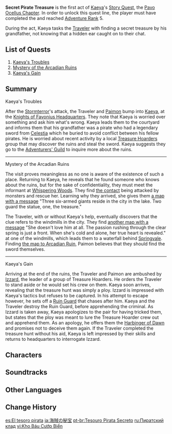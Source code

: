 {{Act Infobox
|image          = Story Card Pavo Ocellus Chapter Act I.png
|type           = Story
|chapter        = Pavo Ocellus Chapter
|actNum         = I
|character      = Kaeya
|ARReq          = 5
|archonQuestReq = [[Prologue]]: Act I - [[The Outlander Who Caught the Wind]]
}}
'''Secret Pirate Treasure''' is the first act of [[Kaeya]]'s [[Story Quest]], the [[Pavo Ocellus Chapter]]. In order to unlock this quest line, the player must have completed the {{Quest|The Outlander Who Caught the Wind}} and reached [[Adventure Rank]] 5.

During the act, Kaeya tasks the [[Traveler]] with finding a secret treasure by his grandfather, not knowing that a hidden ear caught on to their chat.

==List of Quests==
# [[Kaeya's Troubles]]
# [[Mystery of the Arcadian Ruins]]
# [[Kaeya's Gain]]

==Summary==
;Kaeya's Troubles
After the [[Dvalin|Stormterror]]'s attack, the Traveler and [[Paimon]] bump into [[Kaeya]], at the [[Knights of Favonius Headquarters]]. They note that Kaeya is worried over something and ask him what's wrong. Kaeya leads them to the courtyard and informs them that his grandfather was a pirate who had a legendary sword from [[Celestia]] which he buried to avoid conflict between his fellow pirates. He is worried about recent activity by a local [[Treasure Hoarders]] group that may discover the ruins and steal the sword. Kaeya suggests they go to the [[Adventurers' Guild]] to inquire more about the ruins.
----
;Mystery of the Arcadian Ruins
The visit proves meaningless as no one is aware of the existence of such a place. Returning to Kaeya, he reveals that he found someone who knows about the ruins, but for the sake of confidentiality, they must meet the informant at [[Whispering Woods]]. They find [[Vile|the contact]] being attacked by monsters and rescue her. Learning why they arrived, she gives them [[Treasure Clue (I)|a map with a message]] "Three six-armed giants reside in the city in the lake. Two guard the statue, one, the treasure."

The Traveler, with or without Kaeya's help, eventually discovers that the clue refers to the windmills in the city. They find [[Treasure Clue (II)|another map with a message]] "She doesn't love him at all. The passion rushing through the clear spring is just a front. When she's cold and alone, her true heart is revealed." at one of the windmills, which leads them to a waterfall behind [[Springvale]]. Finding [[Treasure Map|the map to Arcadian Ruin]], Paimon believes that they should find the sword themselves.
----
;Kaeya's Gain
Arriving at the end of the ruins, the Traveler and Paimon are ambushed by [[Izzard]], the leader of a group of Treasure Hoarders. He orders the Traveler to stand aside or he would set his crew on them. Kaeya soon arrives, revealing that the treasure hunt was simply a ploy. Izzard is impressed with Kaeya's tactics but refuses to be captured. In his attempt to escape however, he sets off a [[Ruin Guard]] that chases after him. Kaeya and the Traveler destroy the Ruin Guard, before apprehending the criminal. As Izzard is taken away, Kaeya apologizes to the pair for having tricked them, but states that the ploy was meant to lure the Treasure Hoarder crew out and apprehend them. As an apology, he offers them the [[Harbinger of Dawn]] and promises not to deceive them again. If the Traveler completed the treasure hunt without his aid, Kaeya is left impressed by their skills and returns to headquarters to interrogate Izzard.

==Characters==
{{Character Appearances|Secret Pirate Treasure |type=Story Quest}}

==Soundtracks==
{{Soundtracks by Category Table|type=quest}}

==Other Languages==
{{Other Languages
|en      = Secret Pirate Treasure
|zhs     = 海盗秘宝
|zhs_rm  = Hǎidào Mìbǎo
|zht     = 海盜秘寶
|zht_rm  = Hǎidào Mìbǎo
|zh_tl   = Pirate Secret Treasure
|ja      = 海賊の秘宝
|ja_rm   = Kaizoku no Hihou
|ja_tl   = Pirate's Hidden Treasure
|ko      = 해적의 보물
|ko_rm   = Haejeok-ui Bomul
|ko_tl   = Pirate's Treasure
|es      = El tesoro pirata
|es_tl   = The Pirate Treasure
|fr      = Trésor secret de pirate
|fr_tl   = Secret Pirate Treasure
|ru      = Пиратский клад
|ru_tl   = Pirate Treasure
|th      = ขุมทรัพย์โจรสลัด
|th_rm   = 
|th_tl   = 
|vi      = Kho Báu Cướp Biển
|vi_tl   = 
|de      = Geheimer Piratenschatz
|de_tl   = Secret Pirate Treasure
|id      = Harta Tersembunyi Bajak Laut
|id_tl   = Secret Pirate Treasure
|pt      = Tesouro Pirata Secreto
|pt_tl   = 
|tr      = Gizli Korsan Hazinesi
|tr_tl   = 
|it      = Tesoro segreto dei pirati
|it_tl   = 
}}

==Change History==
{{Change History|1.0}}

[[es:El tesoro pirata]]
[[ja:海賊の秘宝]]
[[pt-br:Tesouro Pirata Secreto]]
[[ru:Пиратский клад]]
[[vi:Kho Báu Cướp Biển]]